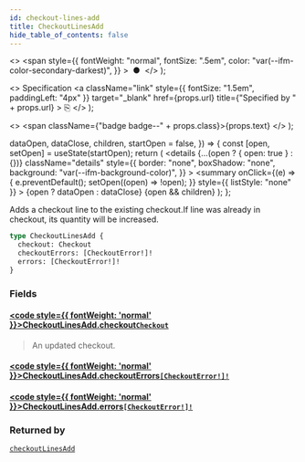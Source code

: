 ```yaml
---
id: checkout-lines-add
title: CheckoutLinesAdd
hide_table_of_contents: false
---
```


  <>
    <span
      style={{
        fontWeight: "normal",
        fontSize: ".5em",
        color: "var(--ifm-color-secondary-darkest)",
      }}
    >
      &nbsp;●&nbsp;
    </span>
  </>
);

  <>
    Specification
    <a
      className="link"
      style={{ fontSize: "1.5em", paddingLeft: "4px" }}
      target="\_blank"
      href={props.url}
      title={"Specified by " + props.url}
    >
      ⎘
    </a>
  </>
);

  <>
    <span className={"badge badge--" + props.class}>{props.text}</span>
  </>
);


  dataOpen,
  dataClose,
  children,
  startOpen = false,
}) => {
  const [open, setOpen] = useState(startOpen);
  return (
    <details
      {...(open ? { open: true } : {})}
      className="details"
      style={{
        border: "none",
        boxShadow: "none",
        background: "var(--ifm-background-color)",
      }}
    >
      <summary
        onClick={(e) => {
          e.preventDefault();
          setOpen((open) => !open);
        }}
        style={{ listStyle: "none" }}
      >
        {open ? dataOpen : dataClose}
      </summary>
      {open && children}
    </details>
  );
};

Adds a checkout line to the existing checkout.If line was already in checkout, its quantity will be increased.

```graphql
type CheckoutLinesAdd {
  checkout: Checkout
  checkoutErrors: [CheckoutError!]!
  errors: [CheckoutError!]!
}
```

### Fields

#### [<code style={{ fontWeight: 'normal' }}>CheckoutLinesAdd.<b>checkout</b></code>](#)<Bullet />[`Checkout`](../../../api-storefront/checkout/objects/checkout) <Badge class="secondary" text="object"/>

> An updated checkout.

#### [<code style={{ fontWeight: 'normal' }}>CheckoutLinesAdd.<b>checkoutErrors</b></code>](#)<Bullet />[`[CheckoutError!]!`](../../../api-storefront/checkout/objects/checkout-error) <Badge class="secondary" text="deprecated"/> <Badge class="secondary" text="non-null"/> <Badge class="secondary" text="object"/>

> <Badge
>   class="warning"
>   text="DEPRECATED: This field will be removed in Saleor 4.0. Use `errors` field instead."
> />

#### [<code style={{ fontWeight: 'normal' }}>CheckoutLinesAdd.<b>errors</b></code>](#)<Bullet />[`[CheckoutError!]!`](../../../api-storefront/checkout/objects/checkout-error) <Badge class="secondary" text="non-null"/> <Badge class="secondary" text="object"/>

>

### Returned by

[`checkoutLinesAdd`](../../../api-storefront/checkout/mutations/checkout-lines-add) <Badge class="secondary" text="mutation"/>
